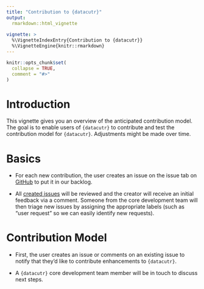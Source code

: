 ```yaml
---
title: "Contribution to {datacutr}"
output: 
  rmarkdown::html_vignette
    
vignette: >
  %\VignetteIndexEntry{Contribution to {datacutr}}
  %\VignetteEngine{knitr::rmarkdown}
---
```


```r
knitr::opts_chunk$set(
  collapse = TRUE,
  comment = "#>"
)
```

# Introduction 

This vignette gives you an overview of the anticipated contribution model.
The goal is to enable users of `{datacutr}` to contribute and test the contribution model for `{datacutr}`. Adjustments might be made over time.

# Basics
 * For each new contribution, the user creates an issue on the issue tab on [GitHub](https://github.com/pharmaverse/datacutr/issues) to put it in our backlog. 
 
 * All [created issues](https://github.com/pharmaverse/datacutr/issues) will be reviewed and the creator will receive an initial feedback via a comment. Someone from the core development team will then triage new issues by assigning the appropriate labels (such as “user request” so we can easily identify new requests).

# Contribution Model

 * First, the user creates an issue or comments on an existing issue to notify that they’d like to contribute enhancements to `{datacutr}`.
 
 * A `{datacutr}` core development team member will be in touch to discuss next steps.




